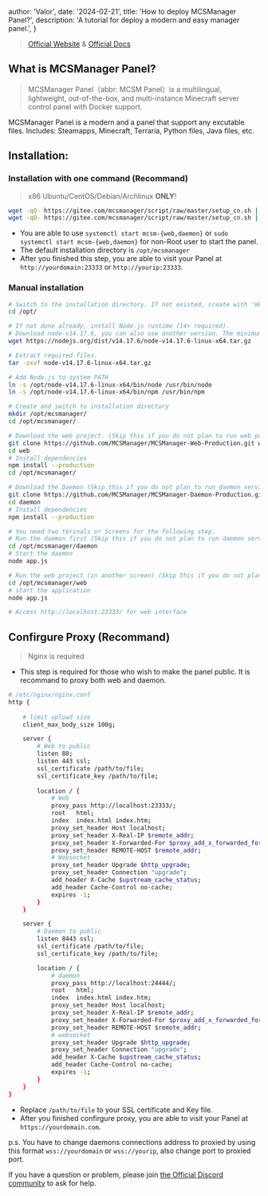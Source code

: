 
  author: 'Valor',
  date: '2024-02-21',
  title: 'How to deploy MCSManager Panel?',
  description:
    'A tutorial for deploy a modern and easy manager panel.',
}


> [Official Website](https://mcsmanager.com) & [Official Docs](https://docs.mcsmanager.com)

## What is MCSManager Panel?

> MCSManager Panel（abbr: MCSM Panel）is a multilingual, lightweight, out-of-the-box, and multi-instance Minecraft server control panel with Docker support.

MCSManager Panel is a modern and a panel that support any excutable files. Includes: Steamapps, Minecraft, Terraria, Python files, Java files, etc.

## Installation:

### Installation with one command (Recommand)
> x86 Ubuntu/CentOS/Debian/Archlinux **ONLY**!
``` bash
wget -qO- https://gitee.com/mcsmanager/script/raw/master/setup_cn.sh | bash # Root User
wget -qO- https://gitee.com/mcsmanager/script/raw/master/setup_cn.sh | sudo bash # non-Root User
```
- You are able to use `systemctl start mcsm-{web,daemon}` or `sudo systemctl start mcsm-{web,daemon}` for non-Root user to start the panel.
- The default installation directory is `/opt/mcsmanager`
- After you finished this step, you are able to visit your Panel at `http://yourdomain:23333` or `http://yourip:23333`.

### Manual installation
``` bash
# Switch to the installation directory. If not existed, create with 'mkdir /opt/'
cd /opt/

# If not done already, install Node.js runtime (14+ required).
# Download node-v14.17.6, you can also use another version. The minimum requirement is v14.
wget https://nodejs.org/dist/v14.17.6/node-v14.17.6-linux-x64.tar.gz

# Extract required files.
tar -zxvf node-v14.17.6-linux-x64.tar.gz

# Add Node.js to system PATH
ln -s /opt/node-v14.17.6-linux-x64/bin/node /usr/bin/node
ln -s /opt/node-v14.17.6-linux-x64/bin/npm /usr/bin/npm

# Create and switch to installation directory
mkdir /opt/mcsmanager/
cd /opt/mcsmanager/

# Download the web project. (Skip this if you do not plan to run web panel on this machine)
git clone https://github.com/MCSManager/MCSManager-Web-Production.git web
cd web
# Install dependencies
npm install --production
cd /opt/mcsmanager/

# Download the Daemon (Skip this if you do not plan to run daemon service on this machine.)
git clone https://github.com/MCSManager/MCSManager-Daemon-Production.git daemon
cd daemon
# Install dependencies
npm install --production

# You need two terinals or Screens for the following step.
# Run the daemon first (Skip this if you do not plan to run daemon service on this machine.)
cd /opt/mcsmanager/daemon
# Start the daemon
node app.js

# Run the web project (in another screen) (Skip this if you do not plan to run web panel on this machine)
cd /opt/mcsmanager/web
# start the application
node app.js

# Access http://localhost:23333/ for web interface
```

## Confirgure Proxy (Recommand)

> Nginx is required

- This step is required for those who wish to make the panel public. It is recommand to proxy both web and daemon.

``` bash
# /etc/nginx/nginx.conf
http {
    
    # limit upload size
    client_max_body_size 100g;

    server {
        # Web to public
        listen 80;
        listen 443 ssl;
        ssl_certificate /path/to/file;
        ssl_certificate_key /path/to/file;
    
        location / {
            # Web 
            proxy_pass http://localhost:23333/;
            root   html;
            index  index.html index.htm;
            proxy_set_header Host localhost;
            proxy_set_header X-Real-IP $remote_addr;
            proxy_set_header X-Forwarded-For $proxy_add_x_forwarded_for;
            proxy_set_header REMOTE-HOST $remote_addr;
            # Websocket
            proxy_set_header Upgrade $http_upgrade;
            proxy_set_header Connection "upgrade";
            add_header X-Cache $upstream_cache_status;
            add_header Cache-Control no-cache;
            expires -1;
        }
    }

    server {
        # Daemon to public
        listen 8443 ssl;
        ssl_certificate /path/to/file;
        ssl_certificate_key /path/to/file;

        location / {
            # daemon
            proxy_pass http://localhost:24444/;
            root   html;
            index  index.html index.htm;
            proxy_set_header Host localhost;
            proxy_set_header X-Real-IP $remote_addr;
            proxy_set_header X-Forwarded-For $proxy_add_x_forwarded_for;
            proxy_set_header REMOTE-HOST $remote_addr;
            # websocket
            proxy_set_header Upgrade $http_upgrade;
            proxy_set_header Connection "upgrade";
            add_header X-Cache $upstream_cache_status;
            add_header Cache-Control no-cache;
            expires -1;
        }
    }
}
```

- Replace `/path/to/file` to your SSL certificate and Key file.
- After you finished confirgure proxy, you are able to visit your Panel at `https://yourdomain.com`.

p.s. You have to change daemons connections address to proxied by using this format `wss://yourdomain` or `wss://yourip`, also change port to proxied port.

If you have a question or problem, please join [the Official Discord community](https://discord.gg/RyTnUjW7WB) to ask for help.
